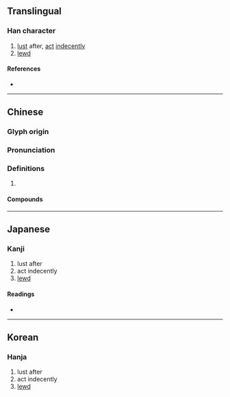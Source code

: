 {{character info/new}}
==Translingual==

===Han character===
{{Han char|rn=38|rad=女|as=09|sn=12|four=44491|canj=VPTD|ids=⿰女枼}}

# [[lust]] after, [[act]] [[indecently]]
# [[lewd]]

====References====
* {{Han ref|kx=0267.190|dkj=06524|dj=0534.180|hdz=21063.150|uh=5A9F|ud=23199|bh=D8B7|bd=55479}}

----

==Chinese==
{{zh-forms}}

===Glyph origin===
{{Han etym}}

===Pronunciation===
{{zh-pron
|m=xiè
|c=sit3
|mc=y
|oc=y
|cat=
}}

===Definitions===
{{zh-hanzi}}

# {{rfdef|zh}}

====Compounds====
{{zh-der|媟黷|宴媟|媟汙|媟慢|媟弄|淫媟}}

----

==Japanese==

===Kanji===
{{ja-kanji|grade=|rs=女09}}

# lust after
# act indecently
# [[lewd]]

====Readings====
* {{ja-readings|on=[[せつ]] (setsu), [[せち]] (sechi)|kun=[[けがす]] (kegasu), [[けがれる]] (kegareru), [[なれる]] (nareru), [[あなどる]] (anadoru)}}

----

==Korean==

===Hanja===
{{ko-hanja|hangeul=설|rv=seol|mr=sŏl}}

# lust after
# act indecently
# [[lewd]]